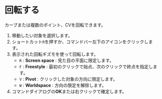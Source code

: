 
# 回転する 

 カーブまたは複数のポイント、CVを回転できます。

<KinouGaiyou shortcut="R" command="Rotate" button="コマンドバー左下" />

1. 移動したい対象を選択します。
2. ショートカット`R`を押すか、コマンドバー左下のアイコンをクリックします。
3. 表示された回転ギズモを使って回転します。
   - `R` : **Screen space** : 見た目の平面に限定します。
   - `F` : **Freestyle** : 最初のクリックで始点、次のクリックで終点を指定します。
   - `V` : **Pivot** : クリックした対象の方向に限定します。
   - `W` : **Worldspace** : 方向の限定を解除します。
4. コマンドダイアログの**OK**または右クリックで確定します。

